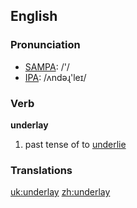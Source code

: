 ==English==

===Pronunciation===
*[[w:SAMPA|SAMPA]]: /'/
*[[w:IPA|IPA]]: /ʌndəɻ'leɪ/

===Verb===
'''underlay'''

# past tense of to [[underlie]]

===Translations===

[[uk:underlay]]
[[zh:underlay]]